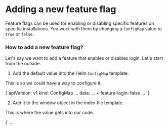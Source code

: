 
<Meta title='Development/Recipes/New Feature Flag' />

# Adding a new feature flag

Feature flags can be used for enabling or disabling specific features on specific installations. You work with them by changing a `ConfigMap` value to `true` or `false`.

### How to add a new feature flag?

Let's say we want to add a feature that enables or disables login. Let's start from the outside.

1. Add the default value into the Helm `ConfigMap` template.

This is so we could have a way to configure it.

<FileBlock fileName='helm/happa/templates/configmap.yaml'>
  {`apiVersion: v1
kind: ConfigMap
...
data:
  ...
+    feature-login: false
  ...
  `}
</FileBlock>

2. Add it to the window object in the index file template.

This is where the value gets into our code.

<FileBlock fileName='src/index.ejs'>
  {`<!DOCTYPE html>
<html>
    ...
    <script>
        ...
        window.featureFlags = {
                ...
+            FEATURE_LOGIN: <%= FEATURE_LOGIN %>,
                ...
        };
        ...
`}
</FileBlock>

3. Add it to configuration value setup function.

This is so the correct value arrives in the index file when the container starts.

<FileBlock fileName='scripts/getConfigurationValues.ts'>
  {`export interface IConfigurationValues {
...
+ FEATURE_LOGIN: boolean;
  ...`}
</FileBlock>

<FileBlock fileName='scripts/getConfigurationValues.ts'>
  {`export async function getConfigurationValues(
...
    return {
        ...
+        FEATURE_LOGIN: config.getBoolean('feature-login'),
    };
  ...`}
</FileBlock>

4. Define the new variable type in the window type definitions.

This is so TypeScript would know about our new flag.

<FileBlock fileName='src/@types/global.d.ts'>
  {`...
interface IFeatureFlags {
    ...
+    FEATURE_LOGIN: boolean;
    ...
}
...`}
</FileBlock>

5. Add it in the internal feature flags data structure.

This what you'll use in your code.

Add the new flag name to the `Feature` type union.

<FileBlock fileName='src/shared/featureFlags.ts'>
  {`...
export type Feature =
    ...
    | 'Login';
...`}
</FileBlock>

Add the flag's configuration.

<FileBlock fileName='src/shared/featureFlags.ts'>
  {`...
+    Login: {
         // This is the default value of the flag.
+        enabled: false,
         // This is what's setting the flag's value from the environment.
+        init: () => window.featureFlags.FEATURE_LOGIN,
+    },
};
...`}
</FileBlock>

If you wish to make the flag configurable through the admin `Experiments` page, you can also configure that here.

<FileBlock fileName='src/shared/featureFlags.ts'>
  {`...
    Login: {
        enabled: false,
        init: () => window.featureFlags.FEATURE_LOGIN,
        // The name that will appear on the 'Experiments' page
+        experimentName: 'Customer Single Sign-On',
        // Whether the value should be persisted between sessions or not.
+        persist: true,
    },
};
...`}
</FileBlock>

6. Add it to the jest configuration.

This is the default value that will be used in tests.

<FileBlock fileName='webpack.common.js'>
  {`...
module.exports = {
    ...
    featureFlags: {
            ...
+         FEATURE_LOGIN: true,
            ...
    },
    ...
...`}
</FileBlock>

7. Use it in code

<FileBlock fileName='YourFile.ts'>
  {`import * as featureFlags from 'shared/featureFlags';
...
    function doSomething() {
        if (featureFlags.flags.Login.enabled) {
            doSomeOtherThing();
        } else {
            doSomeAnotherThing();
        }
    }
...`}
</FileBlock>
